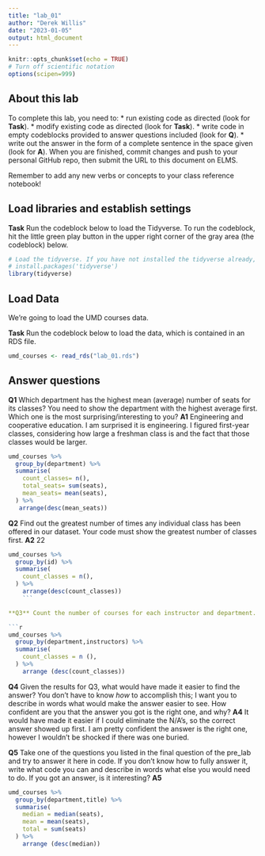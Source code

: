 ```yaml
---
title: "lab_01"
author: "Derek Willis"
date: "2023-01-05"
output: html_document
---
```


```r
knitr::opts_chunk$set(echo = TRUE)
# Turn off scientific notation
options(scipen=999)
```

## About this lab

To complete this lab, you need to: \* run existing code as directed (look for **Task**). \* modify existing code as directed (look for **Task**). \* write code in empty codeblocks provided to answer questions included (look for **Q**). \* write out the answer in the form of a complete sentence in the space given (look for **A**). When you are finished, commit changes and push to your personal GitHub repo, then submit the URL to this document on ELMS.

Remember to add any new verbs or concepts to your class reference notebook!

## Load libraries and establish settings

**Task** Run the codeblock below to load the Tidyverse. To run the codeblock, hit the little green play button in the upper right corner of the gray area (the codeblock) below.

```r
# Load the tidyverse. If you have not installed the tidyverse already, remove the # from the next line and run it first.  
# install.packages('tidyverse')
library(tidyverse)
```

## Load Data

We're going to load the UMD courses data.

**Task** Run the codeblock below to load the data, which is contained in an RDS file.

```r
umd_courses <- read_rds("lab_01.rds")
```

## Answer questions

**Q1** Which department has the highest mean (average) number of seats for its classes? You need to show the department with the highest average first. Which one is the most surprising/interesting to you?
**A1**  Engineering and cooperative education. I am surprised it is engineering. I figured first-year classes, considering how large a freshman class is and the fact that those classes would be larger. 

```r
umd_courses %>% 
  group_by(department) %>% 
  summarise(
    count_classes= n(),
    total_seats= sum(seats),
    mean_seats= mean(seats),
  ) %>% 
   arrange(desc(mean_seats))
```

**Q2** Find out the greatest number of times any individual class has been offered in our dataset. Your code must show the greatest number of classes first. 
**A2** 22

```r
umd_courses %>% 
  group_by(id) %>% 
  summarise(
    count_classes = n(),
  ) %>% 
    arrange(desc(count_classes))
    ```

**Q3** Count the number of courses for each instructor and department. Which instructor has taught the most? **A3** Keith Yearwood, 61

```r
umd_courses %>% 
  group_by(department,instructors) %>% 
  summarise(
    count_classes = n (),
  ) %>% 
    arrange (desc(count_classes))
```

**Q4** Given the results for Q3, what would have made it easier to find the answer? You don't have to know *how* to accomplish this; I want you to describe in words what would make the answer easier to see. How confident are you that the answer you got is the right one, and why? **A4** It would have made it easier if I could eliminate the N/A's, so the correct answer showed up first. I am pretty confident the answer is the right one, however I wouldn't be shocked if there was one buried. 

**Q5** Take one of the questions you listed in the final question of the pre_lab and try to answer it here in code. If you don't know how to fully answer it, write what code you can and describe in words what else you would need to do. If you got an answer, is it interesting? **A5**

```r
umd_courses %>% 
  group_by(department,title) %>% 
  summarise(
    median = median(seats),
    mean = mean(seats), 
    total = sum(seats)
  ) %>% 
    arrange (desc(median))
```
